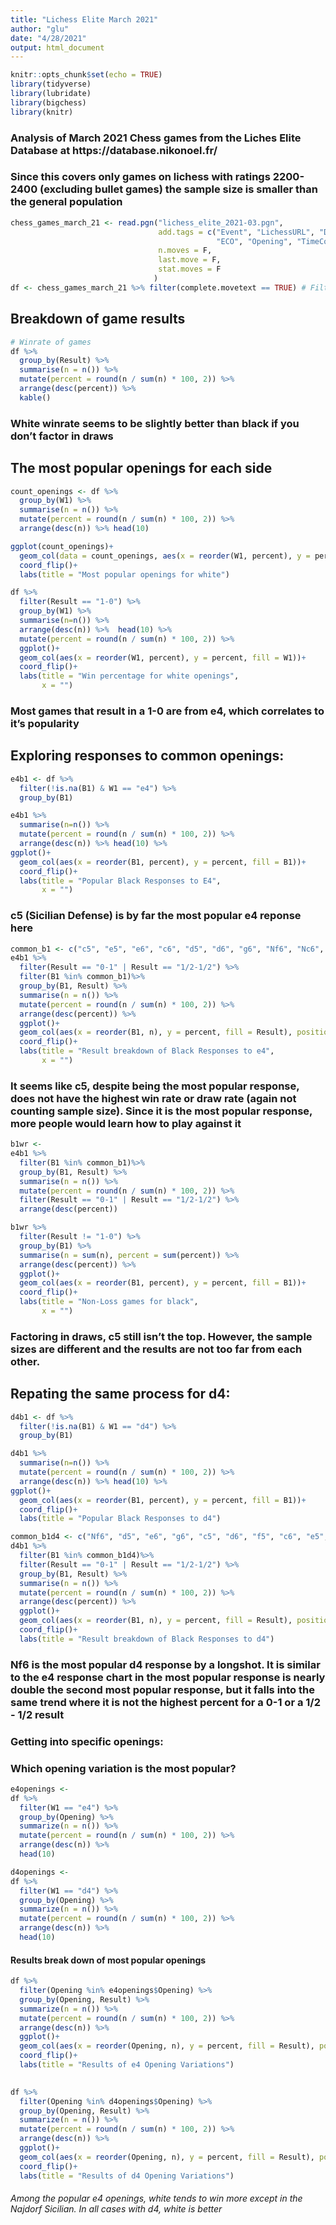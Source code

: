 ---
title: "Lichess Elite March 2021"
author: "glu"
date: "4/28/2021"
output: html_document
---

```{r setup, include=FALSE}
knitr::opts_chunk$set(echo = TRUE)
library(tidyverse)
library(lubridate)
library(bigchess)
library(knitr)
```

### Analysis of March 2021 Chess games from the Liches Elite Database at https://database.nikonoel.fr/
### Since this covers only games on lichess with ratings 2200-2400 (excluding bullet games) the sample size is smaller than the general population

```{r load data, echo=FALSE, include=FALSE}
chess_games_march_21 <- read.pgn("lichess_elite_2021-03.pgn",
                                 add.tags = c("Event", "LichessURL", "Date", "Round", "White", "Black", "WhiteElo", "BlackElo",
                                              "ECO", "Opening", "TimeControl", "UTCDate", "UTCTime", "Termination"),
                                 n.moves = F,
                                 last.move = F,
                                 stat.moves = F
                                )
df <- chess_games_march_21 %>% filter(complete.movetext == TRUE) # Filtering out NAs
```

## Breakdown of game results
```{r, echo = FALSE}
# Winrate of games
df %>% 
  group_by(Result) %>% 
  summarise(n = n()) %>% 
  mutate(percent = round(n / sum(n) * 100, 2)) %>%
  arrange(desc(percent)) %>% 
  kable()
```

### White winrate seems to be slightly better than black if you don't factor in draws

## The most popular openings for each side

```{r, echo=FALSE}
count_openings <- df %>% 
  group_by(W1) %>% 
  summarise(n = n()) %>% 
  mutate(percent = round(n / sum(n) * 100, 2)) %>%
  arrange(desc(n)) %>% head(10)

ggplot(count_openings)+
  geom_col(data = count_openings, aes(x = reorder(W1, percent), y = percent, fill = W1))+
  coord_flip()+
  labs(title = "Most popular openings for white")
```

```{r, echo = FALSE}
df %>%
  filter(Result == "1-0") %>% 
  group_by(W1) %>% 
  summarise(n=n()) %>% 
  arrange(desc(n)) %>%  head(10) %>% 
  mutate(percent = round(n / sum(n) * 100, 2)) %>% 
  ggplot()+
  geom_col(aes(x = reorder(W1, percent), y = percent, fill = W1))+
  coord_flip()+
  labs(title = "Win percentage for white openings",
       x = "")
```

### Most games that result in a 1-0 are from e4, which correlates to it's popularity

## Exploring responses to common openings:

```{r, echo = FALSE}
e4b1 <- df %>% 
  filter(!is.na(B1) & W1 == "e4") %>% 
  group_by(B1)

e4b1 %>% 
  summarise(n=n()) %>% 
  mutate(percent = round(n / sum(n) * 100, 2)) %>% 
  arrange(desc(n)) %>% head(10) %>% 
ggplot()+
  geom_col(aes(x = reorder(B1, percent), y = percent, fill = B1))+
  coord_flip()+
  labs(title = "Popular Black Responses to E4",
       x = "")
```

### c5 (Sicilian Defense) is by far the most popular e4 reponse here

```{r, echo = FALSE}
common_b1 <- c("c5", "e5", "e6", "c6", "d5", "d6", "g6", "Nf6", "Nc6", "b6")
e4b1 %>% 
  filter(Result == "0-1" | Result == "1/2-1/2") %>% 
  filter(B1 %in% common_b1)%>% 
  group_by(B1, Result) %>% 
  summarise(n = n()) %>% 
  mutate(percent = round(n / sum(n) * 100, 2)) %>% 
  arrange(desc(percent)) %>% 
  ggplot()+
  geom_col(aes(x = reorder(B1, n), y = percent, fill = Result), position = "dodge")+
  coord_flip()+
  labs(title = "Result breakdown of Black Responses to e4",
       x = "")
```

### It seems like c5, despite being the most popular response, does not have the highest win rate or draw rate (again not counting sample size). Since it is the most popular response, more people would learn how to play against it

```{r, echo = FALSE}
b1wr <- 
e4b1 %>% 
  filter(B1 %in% common_b1)%>% 
  group_by(B1, Result) %>% 
  summarise(n = n()) %>% 
  mutate(percent = round(n / sum(n) * 100, 2)) %>% 
  filter(Result == "0-1" | Result == "1/2-1/2") %>% 
  arrange(desc(percent))

b1wr %>% 
  filter(Result != "1-0") %>% 
  group_by(B1) %>% 
  summarise(n = sum(n), percent = sum(percent)) %>% 
  arrange(desc(percent)) %>% 
  ggplot()+
  geom_col(aes(x = reorder(B1, percent), y = percent, fill = B1))+
  coord_flip()+
  labs(title = "Non-Loss games for black",
       x = "")
```

### Factoring in draws, c5 still isn't the top. However, the sample sizes are different and the results are not too far from each other.

## Repating the same process for d4:
```{r, echo = FALSE}
d4b1 <- df %>% 
  filter(!is.na(B1) & W1 == "d4") %>% 
  group_by(B1)

d4b1 %>% 
  summarise(n=n()) %>% 
  mutate(percent = round(n / sum(n) * 100, 2)) %>% 
  arrange(desc(n)) %>% head(10) %>% 
ggplot()+
  geom_col(aes(x = reorder(B1, percent), y = percent, fill = B1))+
  coord_flip()+
  labs(title = "Popular Black Responses to d4")
```

```{r, echo = FALSE}
common_b1d4 <- c("Nf6", "d5", "e6", "g6", "c5", "d6", "f5", "c6", "e5", "Nc6")
d4b1 %>% 
  filter(B1 %in% common_b1d4)%>% 
  filter(Result == "0-1" | Result == "1/2-1/2") %>% 
  group_by(B1, Result) %>% 
  summarise(n = n()) %>% 
  mutate(percent = round(n / sum(n) * 100, 2)) %>% 
  arrange(desc(percent)) %>% 
  ggplot()+
  geom_col(aes(x = reorder(B1, n), y = percent, fill = Result), position = "dodge")+
  coord_flip()+
  labs(title = "Result breakdown of Black Responses to d4")
```

### Nf6 is the most popular d4 response by a longshot. It is similar to the e4 response chart in the most popular response is nearly double the second most popular response, but it falls into the same trend where it is not the highest percent for a 0-1 or a 1/2 - 1/2 result

### Getting into specific openings:

### Which opening variation is the most popular?

```{r, echo = FALSE}
e4openings <- 
df %>% 
  filter(W1 == "e4") %>% 
  group_by(Opening) %>% 
  summarize(n = n()) %>% 
  mutate(percent = round(n / sum(n) * 100, 2)) %>% 
  arrange(desc(n)) %>% 
  head(10)

d4openings <- 
df %>% 
  filter(W1 == "d4") %>% 
  group_by(Opening) %>% 
  summarize(n = n()) %>% 
  mutate(percent = round(n / sum(n) * 100, 2)) %>% 
  arrange(desc(n)) %>% 
  head(10)
```

#### Results break down of most popular openings

```{r, echo = FALSE}
df %>% 
  filter(Opening %in% e4openings$Opening) %>% 
  group_by(Opening, Result) %>% 
  summarize(n = n()) %>% 
  mutate(percent = round(n / sum(n) * 100, 2)) %>% 
  arrange(desc(n)) %>% 
  ggplot()+
  geom_col(aes(x = reorder(Opening, n), y = percent, fill = Result), position = "dodge")+
  coord_flip()+
  labs(title = "Results of e4 Opening Variations")
  

df %>% 
  filter(Opening %in% d4openings$Opening) %>% 
  group_by(Opening, Result) %>% 
  summarize(n = n()) %>% 
  mutate(percent = round(n / sum(n) * 100, 2)) %>% 
  arrange(desc(n)) %>% 
  ggplot()+
  geom_col(aes(x = reorder(Opening, n), y = percent, fill = Result), position = "dodge")+
  coord_flip()+
  labs(title = "Results of d4 Opening Variations")


```

###### Among the popular e4 openings, white tends to win more except in the Najdorf Sicilian. In all cases with d4, white is better
